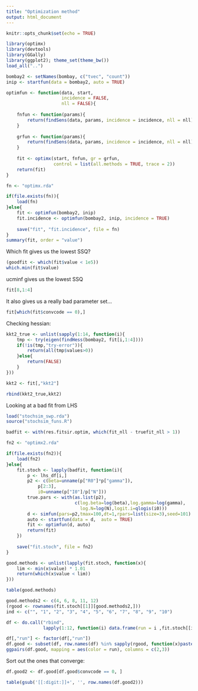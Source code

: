 ```yaml
---
title: "Optimization method"
output: html_document
---
```


```r
knitr::opts_chunk$set(echo = TRUE)
```

```r
library(optimx)
library(devtools)
library(GGally)
library(ggplot2); theme_set(theme_bw())
load_all("..")
```

```r
bombay2 <- setNames(bombay, c("tvec", "count"))
inip <- startfun(data = bombay2, auto = TRUE)

optimfun <- function(data, start,
                     incidence = FALSE,
                     nll = FALSE){
    
    fnfun <- function(params){
        return(findSens(data, params, incidence = incidence, nll = nll)[1])
    }
    
    grfun <- function(params){
        return(findSens(data, params, incidence = incidence, nll = nll)[-1])
    }
    
    fit <- optimx(start, fnfun, gr = grfun,
                  control = list(all.methods = TRUE, trace = 2))
    return(fit)
}

fn <- "optimx.rda"

if(file.exists(fn)){
    load(fn)
}else{
    fit <- optimfun(bombay2, inip)
    fit.incidence <- optimfun(bombay2, inip, incidence = TRUE)
    
    save("fit", "fit.incidence", file = fn)
}
summary(fit, order = "value")
```

Which fit gives us the lowest SSQ?

```r
(goodfit <- which(fit$value < 1e5))
which.min(fit$value) 
```

ucminf gives us the lowest SSQ

```r
fit[8,1:4] 
```

It also gives us a really bad parameter set... 

```r
fit[which(fit$convcode == 0),]
```

Checking hessian:

```r
kkt2_true <- unlist(sapply(1:14, function(i){
    tmp <- try(eigen(findHess(bombay2, fit[i,1:4])))
    if(!is(tmp,"try-error")){
        return(all(tmp$values>0))
    }else{
        return(FALSE)
    }
}))

kkt2 <- fit[,"kkt2"]

rbind(kkt2_true,kkt2)
```

Looking at a bad fit from LHS

```r
load("stochsim_swp.rda")
source("stochsim_funs.R")

badfit <- with(res.fitsir.optim, which(fit_nll - truefit_nll > 1))

fn2 <- "optimx2.rda"

if(file.exists(fn2)){
    load(fn2)
}else{
    fit.stoch <- lapply(badfit, function(i){
        p <- lhs_df[i,]
        p2 <- c(beta=unname(p["R0"]*p["gamma"]),
            p[2:3],
            i0=unname(p["I0"]/p["N"]))
        true.pars <- with(as.list(p2),
                          c(log.beta=log(beta),log.gamma=log(gamma),
                            log.N=log(N),logit.i=qlogis(i0)))
        d <- simfun(pars=p2,tmax=100,dt=1,rpars=list(size=3),seed=101)
        auto <- startfun(data = d,  auto = TRUE)
        fit <- optimfun(d, auto)
        return(fit)
    })
    
    save("fit.stoch", file = fn2)
}
```

```r
good.methods <- unlist(lapply(fit.stoch, function(x){
    lim <- min(x$value) * 1.01
    return(which(x$value < lim))
}))

table(good.methods)

good.methods2 <- c(4, 6, 8, 11, 12)
(rgood <- rownames(fit.stoch[[1]][good.methods2,]))
ind <- c("", "1", "2", "3", "4", "5", "6", "7", "8", "9", "10")

df <- do.call("rbind",
              lapply(1:12, function(i) data.frame(run = i ,fit.stoch[[i]])))

df[,"run"] <- factor(df[,"run"])
df.good <- subset(df, row.names(df) %in% sapply(rgood, function(x)paste0(x, ind)))
ggpairs(df.good, mapping = aes(color = run), columns = c(2,3))
```

Sort out the ones that converge:

```r
df.good2 <- df.good[df.good$convcode == 0, ]

table(gsub('[[:digit:]]+', '', row.names(df.good2)))
```

